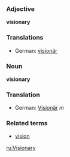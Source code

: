 ===Adjective===
'''visionary'''

===Translations===
*German: [[visionär]]

===Noun===
'''visionary'''

===Translation===
*German: [[Visionär]] ''m''

<!-- not sure whether adj or noun has primacy -->
===Related terms===
*[[vision]]

[[ru:Visionary]]